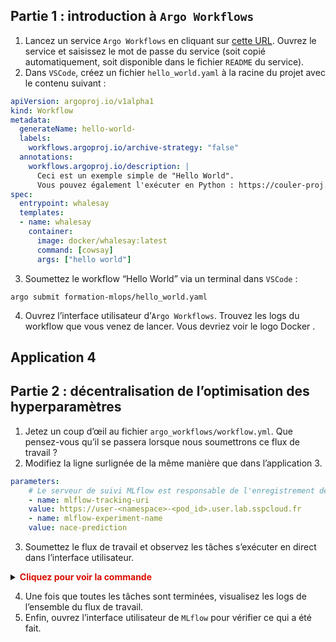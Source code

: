 :::{.nonincremental}
:::: {.callout-tip collapse="true" icon=false}
## Partie 1 : introduction à `Argo Workflows`

1. Lancez un service `Argo Workflows` en cliquant sur [cette URL](https://datalab.sspcloud.fr/launcher/automation/argo-workflows?autoLaunch=true). Ouvrez le service et saisissez le mot de passe du service (soit copié automatiquement, soit disponible dans le fichier `README` du service).
2. Dans `VSCode`, créez un fichier `hello_world.yaml` à la racine du projet avec le contenu suivant :

```.yml
apiVersion: argoproj.io/v1alpha1
kind: Workflow
metadata:
  generateName: hello-world-
  labels:
    workflows.argoproj.io/archive-strategy: "false"
  annotations:
    workflows.argoproj.io/description: |
      Ceci est un exemple simple de "Hello World".
      Vous pouvez également l'exécuter en Python : https://couler-proj.github.io/couler/examples/#hello-world
spec:
  entrypoint: whalesay
  templates:
  - name: whalesay
    container:
      image: docker/whalesay:latest
      command: [cowsay]
      args: ["hello world"]

```

3. Soumettez le workflow "Hello World" via un terminal dans `VSCode` :

```shell
argo submit formation-mlops/hello_world.yaml
```

4. Ouvrez l'interface utilisateur d'`Argo Workflows`. Trouvez les logs du workflow que vous venez de lancer. Vous devriez voir le logo Docker <i class="fab fa-docker" style="color: #18a8fe;"></i>.

::::
:::



## Application 4

:::{.nonincremental}
:::: {.callout-tip collapse="true" icon=false}
## Partie 2 : décentralisation de l'optimisation des hyperparamètres

1. Jetez un coup d'œil au fichier `argo_workflows/workflow.yml`. Que pensez-vous qu'il se passera lorsque nous soumettrons ce flux de travail ?
2. Modifiez la ligne surlignée de la même manière que dans l'application 3.

```.yml
parameters:
    # Le serveur de suivi MLflow est responsable de l'enregistrement des hyper-paramètres et des métriques du modèle.
    - name: mlflow-tracking-uri
    value: https://user-<namespace>-<pod_id>.user.lab.sspcloud.fr
    - name: mlflow-experiment-name
    value: nace-prediction
```

3. Soumettez le flux de travail et observez les tâches s'exécuter en direct dans l'interface utilisateur.

<details>
<summary>
    <font size=\"3\" color=\"darkgreen\"><b>Cliquez pour voir la commande </b></font>
</summary>

```shell
argo submit formation-mlops/argo_workflows/workflow.yml
```

</details>

4. Une fois que toutes les tâches sont terminées, visualisez les logs de l'ensemble du flux de travail.
5. Enfin, ouvrez l'interface utilisateur de `MLflow` pour vérifier ce qui a été fait.
::::

:::

